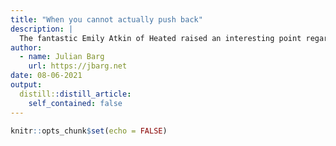 ```yaml
---
title: "When you cannot actually push back"
description: |
  The fantastic Emily Atkin of Heated raised an interesting point regarding the premise of pushing back against the oil & gas industry. I thought it was just the oil & gas industry having the big money--and hence resources such as manpower--that you need to plaster every channel with your message. Turns out, it's more than that: [you may refused if you try to go through some of the same channels with your anti-fossil message](https://heated.world/p/we-arent-comfortable-running-that). That's just what happened to [polluters expsed](https://polluters.exposed/). Their campaign is very blunt--I assume it is assumed to have the feel of a political ad?--and some clips name and shame polluters directly. But then again, ads from the other side are very blunt, too. Doesn't surprise me that a gas station ad platform delivered the most blunt rejection--oil & gas ads are probably a considerable source of revenue for those guys.
author:
  - name: Julian Barg
    url: https://jbarg.net
date: 08-06-2021
output:
  distill::distill_article:
    self_contained: false
---
```



```r
knitr::opts_chunk$set(echo = FALSE)
```
